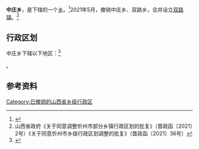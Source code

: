 {{中国乡级行政区|14/09/26/202/000}}

'''中庄乡'''，是{{PRC admin/fullname|14/09/26/202/000|3}}下辖的一个[[乡_(中华人民共和国)|乡]]。<ref>{{PRC admin/ref sgc|{{PRC admin/parent|14/09/26/202/000}}}}</ref>2021年5月，撤销中庄乡、双路乡，合并设立[[双路镇_(静乐县)|双路镇]]。<ref>山西省政府《关于同意调整忻州市部分乡镇行政区划的批复》（晋政函〔2021〕2号）《关于同意忻州市乡级行政区划调整的批复》（晋政函〔2021〕36号）</ref>

== 行政区划 ==

中庄乡下辖以下地区：<ref>{{PRC admin/ref sgc|14/09/26/202/000}}</ref>

{{PRC admin/children|14/09/26/202/000}}。

== 参考资料 ==

{{reflist}}

{{PRC admin/navcat|14/09/26/202/000}}

[[Category:已撤销的山西省乡级行政区|Category:已撤销的山西省乡级行政区]]